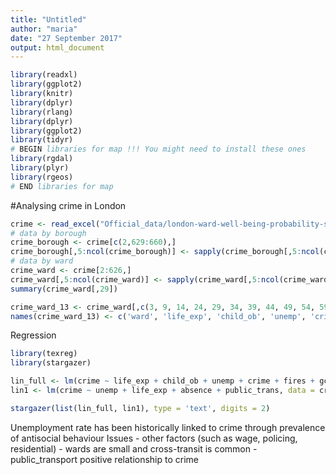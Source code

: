 ```yaml
---
title: "Untitled"
author: "maria"
date: "27 September 2017"
output: html_document
---
```

```r
library(readxl)
library(ggplot2)
library(knitr)
library(dplyr)
library(rlang)
library(dplyr)
library(ggplot2)
library(tidyr)
# BEGIN libraries for map !!! You might need to install these ones
library(rgdal)
library(plyr)
library(rgeos)
# END libraries for map
```

#Analysing crime in London

```r
crime <- read_excel("Official_data/london-ward-well-being-probability-scores.xls", sheet = "Data")
# data by borough
crime_borough <- crime[c(2,629:660),]
crime_borough[,5:ncol(crime_borough)] <- sapply(crime_borough[,5:ncol(crime_borough)],as.numeric)
# data by ward
crime_ward <- crime[2:626,]
crime_ward[,5:ncol(crime_ward)] <- sapply(crime_ward[,5:ncol(crime_ward)],as.numeric)
summary(crime_ward[,29])
```

```r
crime_ward_13 <- crime_ward[,c(3, 9, 14, 24, 29, 34, 39, 44, 49, 54, 59, 64)]
names(crime_ward_13) <- c('ward', 'life_exp', 'child_ob', 'unemp', 'crime', 'fires', 'gcse', 'absence', 'out_of_work', 'public_trans', 'greenspace', 'well_being')
```

Regression

```r
library(texreg)
library(stargazer)
```


```r
lin_full <- lm(crime ~ life_exp + child_ob + unemp + crime + fires + gcse + absence + out_of_work + public_trans + greenspace , data = crime_ward_13)
lin1 <- lm(crime ~ unemp + life_exp + absence + public_trans, data = crime_ward_13)
```

```r
stargazer(list(lin_full, lin1), type = 'text', digits = 2)
```
Unemployment rate has been historically linked to crime through prevalence of  antisocial behaviour
Issues
- other factors (such as wage, policing, residential)
- wards are small and cross-transit is common
- public_transport positive relationship to crime


